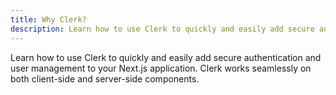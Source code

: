 ```yaml
---
title: Why Clerk?
description: Learn how to use Clerk to quickly and easily add secure authentication and user management to your Next.js application. Clerk works seamlessly on both client-side and server-side components.
---
```


Learn how to use Clerk to quickly and easily add secure authentication and user management to your Next.js application. Clerk works seamlessly on both client-side and server-side components.
